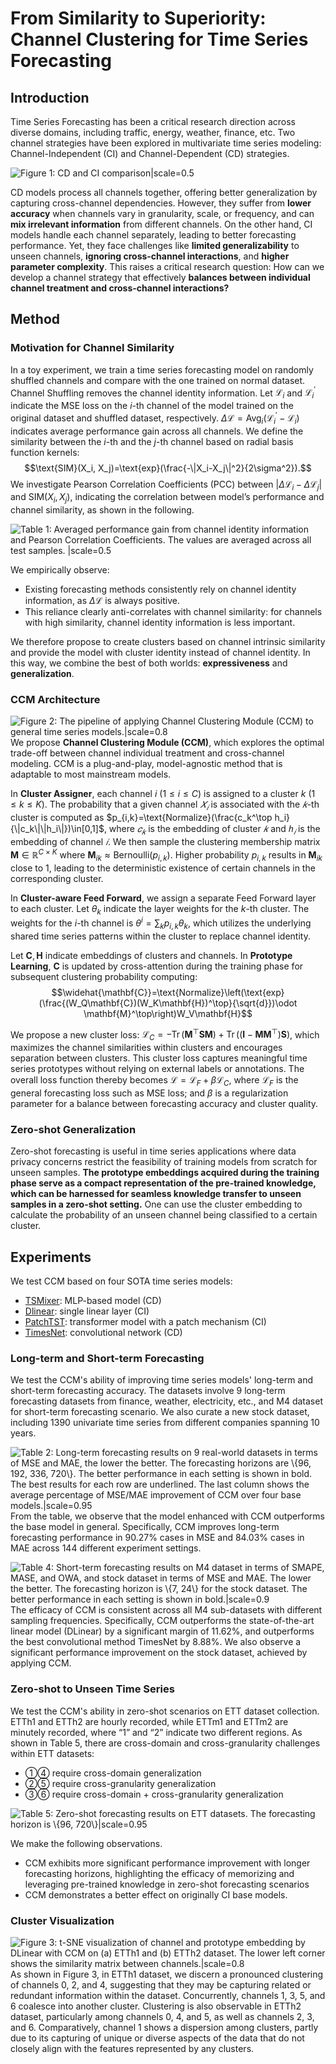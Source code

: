 
# From Similarity to Superiority: Channel Clustering for Time Series Forecasting


<Authors
  authors="Jialin Chen, Yale University; Jan Eric Lenssen, Kumo.AI; Max Planck Institute for Informatics; Aosong Feng, Yale University; Weihua Hu, Kumo.AI; Matthias Fey, Kumo.AI; Leandros Tassiulas, Yale University; Jure Leskovec, Kumo.AI, Stanford University; Rex Ying, Yale University"
/>

<Badges
  venue="NeurIPS 2024"
  github="https://github.com/Graph-and-Geometric-Learning/TimeSeriesCCM"
  arxiv="https://arxiv.org/abs/2404.01340"
  pdf="https://arxiv.org/pdf/2404.01340"
/>



## Introduction
Time Series Forecasting has been a critical research direction across diverse domains, including traffic, energy, weather, finance, etc. Two channel strategies have been explored in multivariate time series modeling: Channel-Independent (CI) and Channel-Dependent (CD) strategies.

![Figure 1: CD and CI comparison|scale=0.5](./assets/CICD.png)

CD models process all channels together, offering better generalization by capturing cross-channel dependencies. However, they suffer from **lower accuracy** when channels vary in granularity, scale, or frequency, and can **mix irrelevant information** from different channels. On the other hand, CI models handle each channel separately, leading to better forecasting performance. Yet, they face challenges like **limited generalizability** to unseen channels, **ignoring cross-channel interactions**, and **higher parameter complexity**. This raises a critical research question: How can we develop a channel strategy that effectively **balances between individual channel treatment and cross-channel interactions?**


## Method
### Motivation for Channel Similarity
In a toy experiment, we train a time series forecasting model on randomly shuffled channels and compare with the one trained on normal dataset. Channel Shuffling removes the channel identity information. Let $\mathcal{L}_i$ and $\mathcal{L}_i^\prime$ indicate the MSE loss on the $i$-th channel of the model trained on the original dataset and shuffled dataset, respectively. $\Delta\mathcal{L}=\text{Avg}_i(\mathcal{L}_i^\prime-\mathcal{L}_i)$ indicates average performance gain across all channels. We define the similarity between the $i$-th and the $j$-th channel based on radial basis function kernels: 
$$\text{SIM}(X_i, X_j)=\text{exp}(\frac{-\|X_i-X_j\|^2}{2\sigma^2}).$$ We investigate Pearson Correlation Coefficients (PCC) between $|\Delta\mathcal{L}_i−\Delta\mathcal{L}_j |$  and $\text{SIM}(X_i,X_j)$, indicating the correlation between model’s performance and channel similarity, as shown in the following.

![Table 1: Averaged performance gain from channel identity information and Pearson Correlation Coefficients. The values are averaged across all test samples. |scale=0.5](./assets/toy_exp.png)

We empirically observe: 
- Existing forecasting methods consistently rely on channel identity information, as $\Delta\mathcal{L}$ is always positive. 
- This reliance clearly anti-correlates with channel similarity: for channels with high similarity, channel identity information is less important. 

We therefore propose to create clusters based on channel intrinsic similarity and provide the model with cluster identity instead of channel identity. In this way, we combine the best of both worlds: **expressiveness** and **generalization**.


### CCM Architecture
![Figure 2: The pipeline of applying Channel Clustering Module (CCM) to general time series models.|scale=0.8](./assets/pipeline.png)
We propose **Channel Clustering Module (CCM)**, which explores the optimal trade-off between channel individual treatment and cross-channel modeling.
CCM is a plug-and-play, model-agnostic method that is adaptable to most mainstream models.

In **Cluster Assigner**, each channel $i$ ($1 \leq i \leq C$) is assigned to a cluster $k$ ($1 \leq k \leq K$). The probability that a given channel $𝑋_𝑖$ is associated with the $𝑘$-th cluster is computed as $p_{i,k}=\text{Normalize}(\frac{c_k^\top h_i}{\|c_k\|\|h_i\|})\in[0,1]$, where $𝑐_𝑘$ is the embedding of cluster $𝑘$ and $ℎ_𝑖$ is the embedding of channel $𝑖$. We then sample the clustering membership matrix $\mathbf{M}\in\mathbb{R}^{C\times K}$ where $\mathbf{M}_{ik}\approx\text{Bernoulli}(p_{i,k})$. Higher probability $p_{i,k}$ results in $\mathbf{M}_{ik}$ close to 1, leading to the deterministic existence of certain channels in the corresponding cluster.

In **Cluster-aware Feed Forward**, we assign a separate Feed Forward layer to each cluster. Let $\theta_k$ indicate the layer weights for the $k$-th cluster. The weights for the $i$-th channel is $\theta^i=\sum_k p_{i,k}\theta_k$, which utilizes the underlying shared time series patterns within the cluster to replace channel identity.


Let $\mathbf{C},\mathbf{H}$ indicate embeddings of clusters and channels. In **Prototype Learning**, $\mathbf{C}$ is updated by cross-attention during the training phase for subsequent clustering probability computing:
$$\widehat{\mathbf{C}}=\text{Normalize}\left(\text{exp}(\frac{(W_Q\mathbf{C})(W_K\mathbf{H})^\top}{\sqrt{d}})\odot \mathbf{M}^\top\right)W_V\mathbf{H}$$

We propose a new cluster loss: $\mathcal{L}_C=-\operatorname{Tr}\left(\mathbf{M}^\top\mathbf{S}\mathbf{M}\right)+\operatorname{Tr}\left(\left(\mathbf{I}-\mathbf{M} \mathbf{M}^\top\right)\mathbf{S}\right)$, which maximizes the channel similarities within clusters and encourages separation between clusters. This cluster loss captures meaningful time series prototypes without relying on external labels or annotations. The overall loss function thereby becomes $\mathcal{L}=\mathcal{L}_F+\beta\mathcal{L}_C$, where $\mathcal{L}_F$ is the general forecasting loss such as MSE loss; and $\beta$ is a regularization parameter for a balance between forecasting accuracy and cluster quality.

### Zero-shot Generalization
Zero-shot forecasting is useful in time series applications where data privacy concerns restrict the feasibility of training models from scratch for unseen samples. **The prototype embeddings acquired during the training phase serve as a compact representation of the pre-trained knowledge, which can be harnessed for seamless knowledge transfer to unseen samples in a zero-shot setting.** One can use the cluster embedding to calculate the probability of an unseen channel being classified to a certain cluster.


## Experiments
We test CCM based on four SOTA time series models:
- [TSMixer](https://arxiv.org/pdf/2303.06053): MLP-based model (CD)
- [Dlinear](https://arxiv.org/pdf/2205.13504): single linear layer (CI)
- [PatchTST](https://arxiv.org/pdf/2211.14730): transformer model with a patch mechanism (CI)
- [TimesNet](https://arxiv.org/pdf/2210.02186): convolutional network (CD)

### Long-term and Short-term Forecasting
We test the CCM's ability of improving time series models' long-term and short-term forecasting accuracy. The datasets involve 9 long-term forecasting datasets from finance, weather, electricity, etc., and M4 dataset for short-term forecasting scenario. We also curate a new stock dataset, including 1390 univariate time series from different companies spanning 10 years.

![Table 2: Long-term forecasting results on 9 real-world datasets in terms of MSE and MAE, the lower the better. The forecasting horizons are $\{96, 192, 336, 720\}$. The better performance in each setting is shown in bold. The best results for each row are underlined. The last column shows the average percentage of MSE/MAE improvement of CCM over four base models.|scale=0.95](./assets/long-term.png)
From the table, we observe that the model enhanced with CCM outperforms the base model in general. Specifically, CCM improves long-term forecasting performance in $90.27\%$ cases in MSE and $84.03\%$ cases in MAE across 144 different experiment settings. 


![Table 4: Short-term forecasting results on M4 dataset in terms of SMAPE, MASE, and OWA, and stock dataset in terms of MSE and MAE. The lower the better. The forecasting horizon is $\{7, 24\}$ for the stock dataset. The better performance in each setting is shown in bold.|scale=0.9](./assets/m4.png) 
The efficacy of CCM is consistent across all M4 sub-datasets with different sampling frequencies. Specifically, CCM outperforms the state-of-the-art linear model (DLinear) by a significant margin of $11.62\%$, and outperforms the best convolutional method TimesNet by $8.88\%$. We also observe a significant performance improvement on the stock dataset, achieved by applying CCM.


### Zero-shot to Unseen Time Series
We test the CCM's ability in zero-shot scenarios on ETT dataset collection. ETTh1 and ETTh2 are hourly recorded, while ETTm1 and ETTm2 are minutely recorded, where “1” and “2” indicate two different regions. As shown in Table 5, there are cross-domain and cross-granularity challenges within ETT datasets:
- ①④ require cross-domain generalization
- ②⑤ require cross-granularity generalization
- ③⑥ require cross-domain + cross-granularity generalization

![Table 5: Zero-shot forecasting results on ETT datasets. The forecasting horizon is $\{96, 720\}$|scale=0.95](./assets/zero-shot.png)

We make the following observations. 
- CCM exhibits more significant performance improvement with longer forecasting horizons, highlighting the efficacy of memorizing and leveraging pre-trained knowledge in zero-shot forecasting scenarios
- CCM demonstrates a better effect on originally CI base models.

### Cluster Visualization
![Figure 3: t-SNE visualization of channel and prototype embedding by DLinear with CCM on (a) ETTh1 and (b) ETTh2 dataset. The lower left corner shows the similarity matrix between channels.|scale=0.8](./assets/cluster_vis.png)
As shown in Figure 3, in ETTh1 dataset, we discern a pronounced clustering of channels 0, 2, and 4, suggesting that they may be capturing related or redundant information within the dataset. Concurrently, channels 1, 3, 5, and 6 coalesce into another cluster. Clustering is also observable in ETTh2 dataset, particularly among channels 0, 4, and 5, as well as channels 2, 3, and 6. Comparatively, channel 1 shows a dispersion among clusters, partly due to its capturing of unique or diverse aspects of the data that do not closely align with the features represented by any clusters.